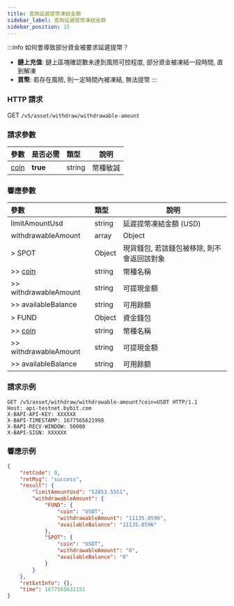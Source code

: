 ```yaml
---
title: 查詢延遲提幣凍結金額
sidebar_label: 查詢延遲提幣凍結金額
sidebar_position: 15
---
```

:::info
如何會導致部分資金被要求延遲提幣？
* **鏈上充值**: 鏈上區塊確認數未達到風險可控程度, 部分資金被凍結一段時間, 直到解凍
* **買幣**: 若存在風險, 則一定時間內被凍結, 無法提幣
:::

### HTTP 請求
GET `/v5/asset/withdraw/withdrawable-amount`

### 請求參數
| 參數 | 是否必需 | 類型 | 說明|
|:----- |:-------|:-----|------ |
|[coin](../enum#coin) |**true** |string |幣種敏誠|

### 響應參數
| 參數 | 類型 | 說明|
|:----- |:-----|----- |
|limitAmountUsd|string |延遲提幣凍結金額 (USD) |
|withdrawableAmount|array |Object |
|> SPOT|Object|現貨錢包, 若該錢包被移除, 則不會返回該對象 |
|>> [coin](../enum#coin)|string |幣種名稱 |
|>> withdrawableAmount|string|可提現金額 |
|>> availableBalance|string|可用餘額 |
|> FUND|Object|資金錢包 |
|>> [coin](../enum#coin)|string |幣種名稱 |
|>> withdrawableAmount|string|可提現金額|
|>> availableBalance|string|可用餘額|

### 請求示例

```http
GET /v5/asset/withdraw/withdrawable-amount?coin=USDT HTTP/1.1
Host: api-testnet.bybit.com
X-BAPI-API-KEY: XXXXXX
X-BAPI-TIMESTAMP: 1677565621998
X-BAPI-RECV-WINDOW: 50000
X-BAPI-SIGN: XXXXXX
```

### 響應示例

```json
{
    "retCode": 0,
    "retMsg": "success",
    "result": {
        "limitAmountUsd": "52853.5551",
        "withdrawableAmount": {
            "FUND": {
                "coin": "USDT",
                "withdrawableAmount": "11135.0596",
                "availableBalance": "11135.0596"
            },
            "SPOT": {
                "coin": "USDT",
                "withdrawableAmount": "0",
                "availableBalance": "0"
            }
        }
    },
    "retExtInfo": {},
    "time": 1677565632151
}
```
